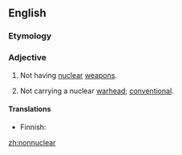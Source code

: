 ==English==

===Etymology===
{{prefix|non|nuclear}}

===Adjective===
{{en-adj|-}}

# Not having [[nuclear]] [[weapon]]s.
# {{context|of weapons}} Not carrying a nuclear [[warhead]]; [[conventional]].

====Translations====
{{trans-top|not having nuclear weapons}}
* Finnish: {{t|fi|ydinaseeton}}
{{trans-mid}}
{{trans-bottom}}

{{trans-top|not carrying a nuclear warhead}}
{{trans-mid}}
{{trans-bottom}}

[[zh:nonnuclear]]